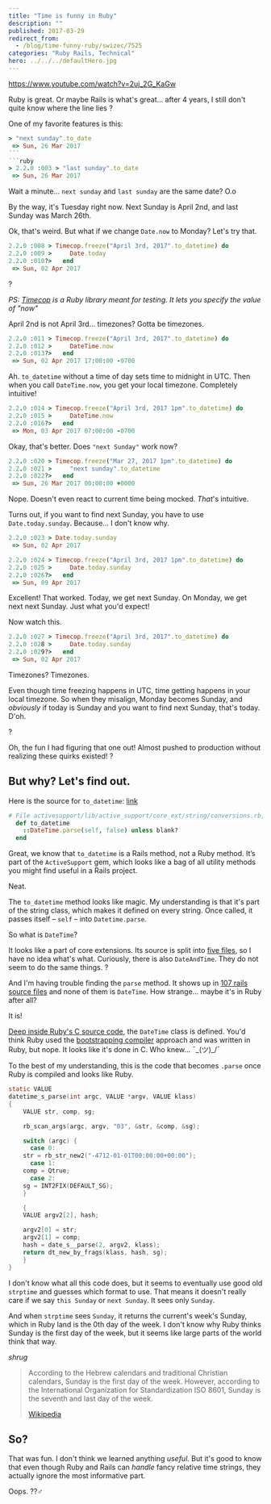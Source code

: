 ```yaml
---
title: "Time is funny in Ruby"
description: ""
published: 2017-03-29
redirect_from:
  - /blog/time-funny-ruby/swizec/7525
categories: "Ruby Rails, Technical"
hero: ../../../defaultHero.jpg
---
```


https://www.youtube.com/watch?v=2uj_2G_KaGw

Ruby is great. Or maybe Rails is what's great… after 4 years, I still don't quite know where the line lies ?

One of my favorite features is this:

````ruby
> "next sunday".to_date
 => Sun, 26 Mar 2017
```
```ruby
> 2.2.0 :003 > "last sunday".to_date
 => Sun, 26 Mar 2017
````

Wait a minute… `next sunday` and `last sunday` are the same date? O.o

By the way, it's Tuesday right now. Next Sunday is April 2nd, and last Sunday was March 26th.

Ok, that's weird. But what if we change `Date.now` to Monday? Let's try that.

```ruby
2.2.0 :008 > Timecop.freeze("April 3rd, 2017".to_datetime) do
2.2.0 :009 >     Date.today
2.2.0 :010?>   end
 => Sun, 02 Apr 2017
```

?

_PS: [Timecop](https://github.com/travisjeffery/timecop) is a Ruby library meant for testing. It lets you specify the value of "now"_

April 2nd is not April 3rd… timezones? Gotta be timezones.

```ruby
2.2.0 :011 > Timecop.freeze("April 3rd, 2017".to_datetime) do
2.2.0 :012 >     DateTime.now
2.2.0 :013?>   end
 => Sun, 02 Apr 2017 17:00:00 -0700
```

Ah. `to_datetime` without a time of day sets time to midnight in UTC. Then when you call `DateTime.now`, you get your local timezone. Completely intuitive!

```ruby
2.2.0 :014 > Timecop.freeze("April 3rd, 2017 1pm".to_datetime) do
2.2.0 :015 >     DateTime.now
2.2.0 :016?>   end
 => Mon, 03 Apr 2017 07:00:00 -0700
```

Okay, that's better. Does `"next Sunday"` work now?

```ruby
2.2.0 :020 > Timecop.freeze("Mar 27, 2017 1pm".to_datetime) do
2.2.0 :021 >     "next sunday".to_datetime
2.2.0 :022?>   end
 => Sun, 26 Mar 2017 00:00:00 +0000
```

Nope. Doesn't even react to current time being mocked. _That_'s intuitive.

Turns out, if you want to find next Sunday, you have to use `Date.today.sunday`. Because… I don't know why.

```ruby
2.2.0 :023 > Date.today.sunday
 => Sun, 02 Apr 2017

2.2.0 :024 > Timecop.freeze("April 3rd, 2017 1pm".to_datetime) do
2.2.0 :025 >     Date.today.sunday
2.2.0 :026?>   end
 => Sun, 09 Apr 2017
```

Excellent! That worked. Today, we get next Sunday. On Monday, we get next next Sunday. Just what you'd expect!

Now watch this.

```ruby
2.2.0 :027 > Timecop.freeze("April 3rd, 2017".to_datetime) do
2.2.0 :028 >     Date.today.sunday
2.2.0 :029?>   end
 => Sun, 02 Apr 2017
```

Timezones? Timezones.

Even though time freezing happens in UTC, time getting happens in your local timezone. So when they misalign, Monday becomes Sunday, and _obviously_ if today is Sunday and you want to find next Sunday, that's today. D'oh.

?

Oh, the fun I had figuring that one out! Almost pushed to production without realizing these quirks existed! ?

## But why? Let's find out.

Here is the source for `to_datetime`: [link](http://apidock.com/rails/String/to%5C_datetime)

```ruby
# File activesupport/lib/active_support/core_ext/string/conversions.rb, line 53
  def to_datetime
    ::DateTime.parse(self, false) unless blank?
  end
```

Great, we know that `to_datetime` is a Rails method, not a Ruby method. It’s part of the `ActiveSupport` gem, which looks like a bag of all utility methods you might find useful in a Rails project.

Neat.

The `to_datetime` method looks like magic. My understanding is that it's part of the string class, which makes it defined on every string. Once called, it passes itself – `self` – into `Datetime.parse`.

So what is `DateTime`?

It looks like a part of core extensions. Its source is split into [five files](https://github.com/rails/rails/tree/92703a9ea5d8b96f30e0b706b801c9185ef14f0e/activesupport/lib/active_support/core_ext/date_time), so I have no idea what's what. Curiously, there is also `DateAndTime`. They do not seem to do the same things. ?

And I'm having trouble finding the `parse` method. It shows up in [107 rails source files](https://github.com/rails/rails/search?l=Ruby&q=parse&type=&utf8=%E2%9C%93) and none of them is `DateTime`. How strange… maybe it's in Ruby after all?

It is!

[Deep inside Ruby's C source code](https://github.com/ruby/ruby/blob/d8bf1785316c55e3befac9db0981180bd1432b49/ext/date/date_core.c), the `DateTime` class is defined. You'd think Ruby used the [bootstrapping compiler](<https://en.wikipedia.org/wiki/Bootstrapping%5C_(compilers)>) approach and was written in Ruby, but nope. It looks like it's done in C. Who knew… ¯\_(ツ)\_/¯

To the best of my understanding, this is the code that becomes `.parse` once Ruby is compiled and looks like Ruby.

```C
static VALUE
datetime_s_parse(int argc, VALUE *argv, VALUE klass)
{
    VALUE str, comp, sg;

    rb_scan_args(argc, argv, "03", &str, &comp, &sg);

    switch (argc) {
      case 0:
    str = rb_str_new2("-4712-01-01T00:00:00+00:00");
      case 1:
    comp = Qtrue;
      case 2:
    sg = INT2FIX(DEFAULT_SG);
    }

    {
    VALUE argv2[2], hash;

    argv2[0] = str;
    argv2[1] = comp;
    hash = date_s__parse(2, argv2, klass);
    return dt_new_by_frags(klass, hash, sg);
    }
}
```

I don't know what all this code does, but it seems to eventually use good old `strptime` and guesses which format to use. That means it doesn't really care if we say `this Sunday` or `next Sunday`. It sees only `Sunday`.

And when `strptime` sees `Sunday`, it returns the current's week's Sunday, which in Ruby land is the 0th day of the week. I don't know why Ruby thinks Sunday is the first day of the week, but it seems like large parts of the world think that way.

_shrug_

> According to the Hebrew calendars and traditional Christian calendars, Sunday is the first day of the week. However, according to the International Organization for Standardization ISO 8601, Sunday is the seventh and last day of the week.
>
> [Wikipedia](https://en.wikipedia.org/wiki/Sunday)

## So?

That was fun. I don't think we learned anything _useful_. But it's good to know that even though Ruby and Rails can _handle_ fancy relative time strings, they actually ignore the most informative part.

Oops. ??‍♂️

